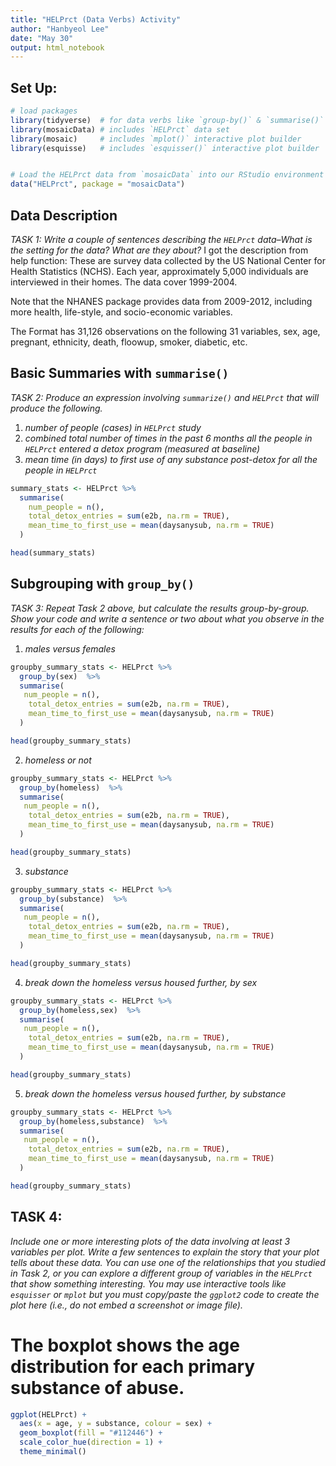 ```yaml
---
title: "HELPrct (Data Verbs) Activity"
author: "Hanbyeol Lee"
date: "May 30"
output: html_notebook
---
```


## Set Up:

```r
# load packages
library(tidyverse)  # for data verbs like `group-by()` & `summarise()`
library(mosaicData) # includes `HELPrct` data set 
library(mosaic)     # includes `mplot()` interactive plot builder
library(esquisse)   # includes `esquisser()` interactive plot builder


# Load the HELPrct data from `mosaicData` into our RStudio environment
data("HELPrct", package = "mosaicData")

```

## Data Description

*TASK 1: Write a couple of sentences describing the `HELPrct` data--What is the setting for the data? What are they about?* I got the description from help function: These are survey data collected by the US National Center for Health Statistics (NCHS). Each year, approximately 5,000 individuals are interviewed in their homes. The data cover 1999-2004.

Note that the NHANES package provides data from 2009-2012, including more health, life-style, and socio-economic variables.

The Format has 31,126 observations on the following 31 variables, sex, age, pregnant, ethnicity, death, floowup, smoker, diabetic, etc.

## Basic Summaries with `summarise()`

*TASK 2: Produce an expression involving `summarize()` and `HELPrct` that will produce the following.*

1.  *number of people (cases) in `HELPrct` study*
2.  *combined total number of times in the past 6 months all the people in `HELPrct` entered a detox program (measured at baseline)*
3.  *mean time (in days) to first use of any substance post-detox for all the people in `HELPrct`*

```r

summary_stats <- HELPrct %>%
  summarise(
    num_people = n(),
    total_detox_entries = sum(e2b, na.rm = TRUE),
    mean_time_to_first_use = mean(daysanysub, na.rm = TRUE)
  )

head(summary_stats)

```

## Subgrouping with `group_by()`

*TASK 3: Repeat Task 2 above, but calculate the results group-by-group. Show your code and write a sentence or two about what you observe in the results for each of the following:*

1.  *males versus females*

```r
groupby_summary_stats <- HELPrct %>%
  group_by(sex)  %>%
  summarise(
   num_people = n(),
    total_detox_entries = sum(e2b, na.rm = TRUE),
    mean_time_to_first_use = mean(daysanysub, na.rm = TRUE)
  )

head(groupby_summary_stats)

```

2.  *homeless or not*

```r
groupby_summary_stats <- HELPrct %>%
  group_by(homeless)  %>%
  summarise(
   num_people = n(),
    total_detox_entries = sum(e2b, na.rm = TRUE),
    mean_time_to_first_use = mean(daysanysub, na.rm = TRUE)
  )

head(groupby_summary_stats)
```

3.  *substance*

```r
groupby_summary_stats <- HELPrct %>%
  group_by(substance)  %>%
  summarise(
   num_people = n(),
    total_detox_entries = sum(e2b, na.rm = TRUE),
    mean_time_to_first_use = mean(daysanysub, na.rm = TRUE)
  )

head(groupby_summary_stats)
```

4.  *break down the homeless versus housed further, by sex*

```r
groupby_summary_stats <- HELPrct %>%
  group_by(homeless,sex)  %>%
  summarise(
   num_people = n(),
    total_detox_entries = sum(e2b, na.rm = TRUE),
    mean_time_to_first_use = mean(daysanysub, na.rm = TRUE)
  )

head(groupby_summary_stats)
```

5.  *break down the homeless versus housed further, by substance*

```r
groupby_summary_stats <- HELPrct %>%
  group_by(homeless,substance)  %>%
  summarise(
   num_people = n(),
    total_detox_entries = sum(e2b, na.rm = TRUE),
    mean_time_to_first_use = mean(daysanysub, na.rm = TRUE)
  )

head(groupby_summary_stats)
```

## TASK 4:

*Include one or more interesting plots of the data involving at least 3 variables per plot. Write a few sentences to explain the story that your plot tells about these data. You can use one of the relationships that you studied in Task 2, or you can explore a different group of variables in the `HELPrct` that show something interesting. You may use interactive tools like `esquisser` or `mplot` but you must copy/paste the `ggplot2` code to create the plot here (i.e., do not embed a screenshot or image file).*

# The boxplot shows the age distribution for each primary substance of abuse.

```r
ggplot(HELPrct) +
  aes(x = age, y = substance, colour = sex) +
  geom_boxplot(fill = "#112446") +
  scale_color_hue(direction = 1) +
  theme_minimal()
```
